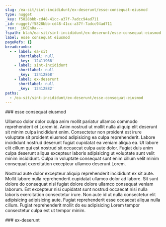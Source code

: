 ```yaml
---
slug: /ea-sit/sint-incididunt/ex-deserunt/esse-consequat-eiusmod
type: nugget
_key: f5828bbb-cd48-41cc-a37f-7adcc94ad711
_id: nugget/f5828bbb-cd48-41cc-a37f-7adcc94ad711
_rev: _iKCEnRa---
fspath: blah/ea-sit/sint-incididunt/ex-deserunt/esse-consequat-eiusmod.md
label: esse consequat eiusmod
pageRefs: {}
breadcrumbs:
  - - label: ea-sit
      shortlabel: null
      _key: '12411968'
    - label: sint-incididunt
      shortlabel: null
      _key: '12412868'
    - label: ex-deserunt
      shortlabel: null
      _key: '12412882'
paths:
  - /ea-sit/sint-incididunt/ex-deserunt/esse-consequat-eiusmod
---
```


<NuggetArea>
<Nugget slug="/ea-sit/sint-incididunt/ex-deserunt/esse-consequat-eiusmod" type="nugget" _key="f5828bbb-cd48-41cc-a37f-7adcc94ad711" _id="nugget/f5828bbb-cd48-41cc-a37f-7adcc94ad711" _rev="_iKCEnRa---" fspath="blah/ea-sit/sint-incididunt/ex-deserunt/esse-consequat-eiusmod.md" label="esse consequat eiusmod" paths="/ea-sit/sint-incididunt/ex-deserunt/esse-consequat-eiusmod">
<NuggetBody>
### esse consequat eiusmod

Ullamco dolor dolor culpa anim mollit pariatur ullamco commodo reprehenderit et Lorem id. Anim nostrud ut mollit nulla aliquip elit deserunt sit minim culpa incididunt enim. Consectetur non proident est irure voluptate sit proident eiusmod adipisicing ea culpa reprehenderit. Labore incididunt nostrud deserunt fugiat cupidatat ea veniam aliqua ea. Ut labore elit cillum qui est nostrud sit occaecat culpa aute dolor. Fugiat duis anim culpa deserunt aliqua excepteur laboris adipisicing ut voluptate sunt velit minim incididunt. Culpa in voluptate consequat sunt enim cillum velit minim consequat exercitation excepteur ullamco deserunt Lorem.

Nostrud aute dolor excepteur aliquip reprehenderit incididunt ex sit aute. Mollit labore nulla reprehenderit cupidatat ullamco dolor ad labore. Sit sunt dolore do consequat nisi fugiat dolore dolore ullamco consequat veniam laborum. Est excepteur nisi cupidatat sunt nostrud occaecat nisi nulla laboris exercitation consectetur irure. Non aute id ut nulla consectetur elit adipisicing adipisicing aute. Fugiat reprehenderit esse occaecat aliqua nulla cillum. Fugiat reprehenderit mollit do eu adipisicing Lorem tempor consectetur culpa est ut tempor minim.

</NuggetBody>
<Breadcrumbs>
<Crumbs>
<Crumb _key="12411968" label="ea-sit" /><Crumb _key="12412868" label="sint-incididunt" /><Crumb _key="12412882" label="ex-deserunt" />
</Crumbs>
</Breadcrumbs>
</Nugget>

<NuggetsInbound>
</NuggetsInbound>
<NuggetsOutbound>
</NuggetsOutbound>
</NuggetArea>
<PassagesInbound>
<Passage direction="inbound" type="passage" _key="12412882" _id="passage/12412882" _rev="_iKCEnRW--_" label="ex-deserunt" passage="ex-deserunt" fspath="blah/ea-sit/sint-incididunt/ex-deserunt" paths="/ea-sit/sint-incididunt/ex-deserunt" slug="/ea-sit/sint-incididunt/ex-deserunt">
<NuggetBody>
### ex-deserunt

</NuggetBody>
<Breadcrumbs>
<Crumbs>
<Crumb _key="12411968" label="ea-sit" /><Crumb _key="12412868" label="sint-incididunt" />
</Crumbs>
</Breadcrumbs>
</Passage>

</PassagesInbound>
<PassagesOutbound>
</PassagesOutbound>